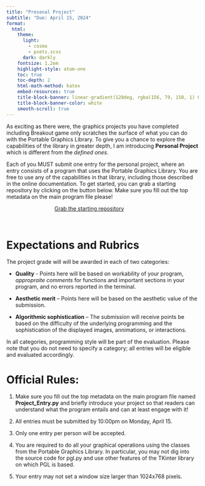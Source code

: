 ```yaml
---
title: "Presonal Project"
subtitle: "Due: April 15, 2024"
format:
  html:
    theme:
      light: 
        - cosmo
        - psets.scss
      dark: darkly
    fontsize: 1.2em
    highlight-style: atom-one
    toc: true
    toc-depth: 2
    html-math-method: katex
    embed-resources: true
    title-block-banner: linear-gradient(120deg, rgba(156, 79, 150, 1) 0%, rgba(255, 99, 85, 1) 20%, rgba(251,169,73,1) 40%, rgba(250, 228, 66, 1) 60%, rgba(139,212,72,1) 80%, rgba(42, 168, 242, 1) 100%)
    title-block-banner-color: white
    smooth-scroll: true
---
```



As exciting as there were, the graphics projects you have completed including Breakout game only scratches the surface of what you can do with the Portable Graphics Library. To give you a chance to explore the capabilities of the library in greater depth, I am introducing __Personal Project__ which is different from the *defined ones*.

Each of you MUST submit one entry for the personal project, where an entry consists of a program that uses the Portable Graphics Library. You are free to use any of the capabilities in that library, including those described in the online documentation. To get started, you can grab a starting repository by clicking on the button below. Make sure you fill out the top metadata on the main program file please!

```{=html}
<a href='https://classroom.github.com/a/kUI1AbrM' target="_blank" class="btn btn-info" style='margin:auto; display: block; width:50%;'>Grab the starting repository</a>
```
<br>

# Expectations and Rubrics
The project grade will will be awarded in each of two categories:

- **Quality** - Points here will be based on workability of your program, *appropraite comments* for functions and important sections in your program, and no errors reported in the terminal. 

- **Aesthetic merit** – Points here will be based on the aesthetic value of the submission.

- **Algorithmic sophistication** – The submission will receive points be based on the difficulty of the underlying programming and the sophistication of the displayed images, annimations, or interactions.

In all categories, programming style will be part of the evaluation. Please note that you do not need to specify a category; all entries will be eligible and evaluated accordingly.

# Official Rules:

1. Make sure you fill out the top metadata on the main program file named __Project_Entry.py__ and briefly introduce your project so that readers can understand what the program entails and can at least engage with it!

2. All entries must be submitted by 10:00pm on Monday, April 15.

3. Only one entry per person will be accepted.

4. You are required to do all your graphical operations using the classes from the Portable
Graphics Library. In particular, you may not dig into the source code for pgl.py and
use other features of the TKinter library on which PGL is based.

5. Your entry may not set a window size larger than 1024x768 pixels.

